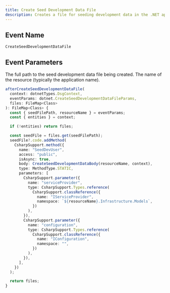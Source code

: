 ```yaml
---
title: Create Seed Development Data File
description: Creates a file for seeding development data in the .NET application.
---
```


## Event Name

`CreateSeedDevelopmentDataFile`

## Event Parameters

<ResponseField name="seedFilePath" type="string">
  The full path to the seed development data file being created.
</ResponseField>

<ResponseField name="resourceName" type="string">
  The name of the resource (typically the application name).
</ResponseField>

<RequestExample>

```ts Example
afterCreateSeedDevelopmentDataFile(
  context: dotnetTypes.DsgContext,
  eventParams: dotnet.CreateSeedDevelopmentDataFileParams,
  files: FileMap<Class>
): FileMap<Class> {
  const { seedFilePath, resourceName } = eventParams;
  const { entities } = context;

  if (!entities) return files;

  const seedFile = files.get(seedFilePath);
  seedFile?.code.addMethod(
    CsharpSupport.method({
      name: "SeedDevUser",
      access: "public",
      isAsync: true,
      body: CreateSeedDevelopmentDataBody(resourceName, context),
      type: MethodType.STATIC,
      parameters: [
        CsharpSupport.parameter({
          name: "serviceProvider",
          type: CsharpSupport.Types.reference(
            CsharpSupport.classReference({
              name: "IServiceProvider",
              namespace: `${resourceName}.Infrastructure.Models`,
            })
          ),
        }),
        CsharpSupport.parameter({
          name: "configuration",
          type: CsharpSupport.Types.reference(
            CsharpSupport.classReference({
              name: "IConfiguration",
              namespace: "",
            })
          ),
        }),
      ],
    })
  );

  return files;
}
```
</RequestExample>